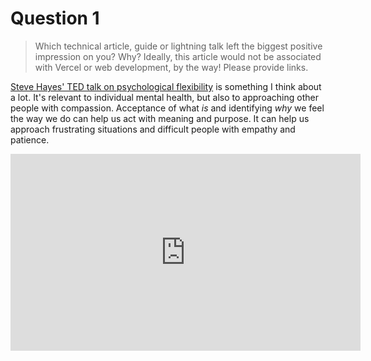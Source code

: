 # Question 1

> Which technical article, guide or lightning talk left the biggest positive impression on you? Why? Ideally, this article would not be associated with Vercel or web development, by the way! Please provide links.

[Steve Hayes' TED talk on psychological flexibility](https://www.youtube.com/watch?v=o79_gmO5ppg) is something I think about a lot. It's relevant to individual mental health, but also to approaching other people with compassion. Acceptance of what _is_ and identifying _why_ we feel the way we do can help us act with meaning and purpose. It can help us approach frustrating situations and difficult people with empathy and patience.

<iframe
  width="560"
  height="315"
  src="https://www.youtube.com/embed/o79_gmO5ppg"
  title="YouTube video player"
  frameborder="0"
  allow="accelerometer; autoplay; clipboard-write; encrypted-media; gyroscope; picture-in-picture"
  allowfullscreen
></iframe>
